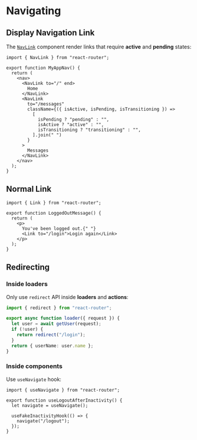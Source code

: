 # Navigating

## Display Navigation Link

The [`NavLink`](https://reactrouter.com/start/framework/navigating#navlink) component render links that require **active** and **pending** states:

```tsx
import { NavLink } from "react-router";

export function MyAppNav() {
  return (
    <nav>
      <NavLink to="/" end>
        Home
      </NavLink>
      <NavLink
        to="/messages"
        className={({ isActive, isPending, isTransitioning }) =>
          [
            isPending ? "pending" : "",
            isActive ? "active" : "",
            isTransitioning ? "transitioning" : "",
          ].join(" ")
        }
      >
        Messages
      </NavLink>
    </nav>
  );
}
```

## Normal Link

```tsx
import { Link } from "react-router";

export function LoggedOutMessage() {
  return (
    <p>
      You've been logged out.{" "}
      <Link to="/login">Login again</Link>
    </p>
  );
}
```

## Redirecting

### Inside loaders

Only use `redirect` API inside **loaders** and **actions**:

```ts
import { redirect } from "react-router";

export async function loader({ request }) {
  let user = await getUser(request);
  if (!user) {
    return redirect("/login");
  }
  return { userName: user.name };
}
```

### Inside components

Use `useNavigate` hook:

```tsx
import { useNavigate } from "react-router";

export function useLogoutAfterInactivity() {
  let navigate = useNavigate();

  useFakeInactivityHook(() => {
    navigate("/logout");
  });
}
```